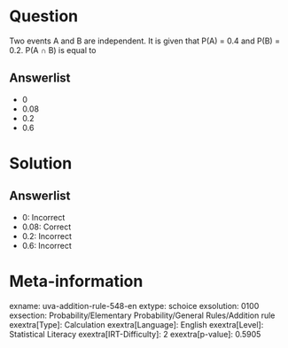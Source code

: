 Question
========

Two events A and B are independent. It is given that P(A) = 0.4 and P(B) = 0.2. P(A ∩ B) is equal to

Answerlist
----------

* 0
* 0.08
* 0.2
* 0.6

Solution
========

Answerlist
----------

* 0: Incorrect
* 0.08: Correct
* 0.2: Incorrect
* 0.6: Incorrect

Meta-information
================
exname: uva-addition-rule-548-en
extype: schoice
exsolution: 0100
exsection: Probability/Elementary Probability/General Rules/Addition rule
exextra[Type]: Calculation
exextra[Language]: English
exextra[Level]: Statistical Literacy
exextra[IRT-Difficulty]: 2
exextra[p-value]: 0.5905
